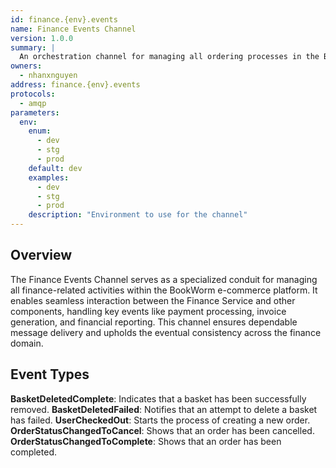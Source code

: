 ```yaml
---
id: finance.{env}.events
name: Finance Events Channel
version: 1.0.0
summary: |
  An orchestration channel for managing all ordering processes in the BookWorm e-commerce platform.
owners:
  - nhanxnguyen
address: finance.{env}.events
protocols:
  - amqp
parameters:
  env:
    enum:
      - dev
      - stg
      - prod
    default: dev
    examples:
      - dev
      - stg
      - prod
    description: "Environment to use for the channel"
---
```


## Overview

The Finance Events Channel serves as a specialized conduit for managing all finance-related activities within the BookWorm e-commerce platform. It enables seamless interaction between the Finance Service and other components, handling key events like payment processing, invoice generation, and financial reporting. This channel ensures dependable message delivery and upholds the eventual consistency across the finance domain.

<ChannelInformation />

## Event Types

**BasketDeletedComplete**: Indicates that a basket has been successfully removed.
**BasketDeletedFailed**: Notifies that an attempt to delete a basket has failed.
**UserCheckedOut**: Starts the process of creating a new order.
**OrderStatusChangedToCancel**: Shows that an order has been cancelled.
**OrderStatusChangedToComplete**: Shows that an order has been completed.
